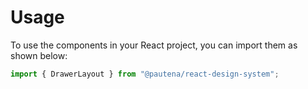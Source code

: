 
<Meta title="Usage" />

# Usage

To use the components in your React project, you can import them as shown below:

```javascript
import { DrawerLayout } from "@pautena/react-design-system";
```
